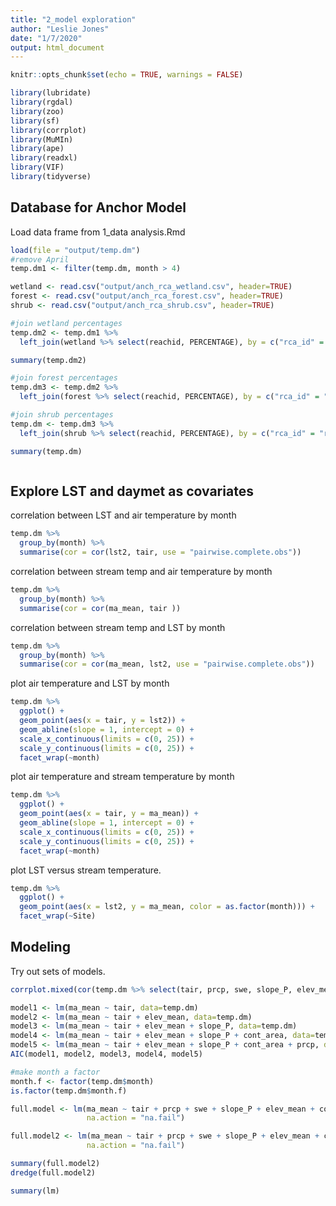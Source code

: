 ```yaml
---
title: "2_model exploration"
author: "Leslie Jones"
date: "1/7/2020"
output: html_document
---
```


```r
knitr::opts_chunk$set(echo = TRUE, warnings = FALSE)

library(lubridate)
library(rgdal)
library(zoo)
library(sf)
library(corrplot)
library(MuMIn)
library(ape)
library(readxl)
library(VIF)
library(tidyverse)
```

## Database for Anchor Model
Load data frame from 1_data analysis.Rmd

```r
load(file = "output/temp.dm")
#remove April
temp.dm1 <- filter(temp.dm, month > 4)

wetland <- read.csv("output/anch_rca_wetland.csv", header=TRUE)
forest <- read.csv("output/anch_rca_forest.csv", header=TRUE)
shrub <- read.csv("output/anch_rca_shrub.csv", header=TRUE)

#join wetland percentages
temp.dm2 <- temp.dm1 %>% 
  left_join(wetland %>% select(reachid, PERCENTAGE), by = c("rca_id" = "reachid")) %>% rename(wetland = PERCENTAGE) %>% mutate(wetland=replace_na(wetland, 0))

summary(temp.dm2)

#join forest percentages
temp.dm3 <- temp.dm2 %>% 
  left_join(forest %>% select(reachid, PERCENTAGE), by = c("rca_id" = "reachid")) %>% rename(forest = PERCENTAGE)%>% mutate(forest=replace_na(forest, 0))

#join shrub percentages
temp.dm <- temp.dm3 %>% 
  left_join(shrub %>% select(reachid, PERCENTAGE), by = c("rca_id" = "reachid")) %>% rename(shrub = PERCENTAGE) %>% mutate(shrub=replace_na(shrub, 0))

summary(temp.dm)



```

## Explore LST and daymet as covariates

correlation between LST and air temperature by month
```r
temp.dm %>%
  group_by(month) %>%
  summarise(cor = cor(lst2, tair, use = "pairwise.complete.obs"))
```

correlation between stream temp and air temperature by month
```r
temp.dm %>%
  group_by(month) %>%
  summarise(cor = cor(ma_mean, tair ))
```

correlation between stream temp and LST by month
```r
temp.dm %>%
  group_by(month) %>%
  summarise(cor = cor(ma_mean, lst2, use = "pairwise.complete.obs"))
```

plot air temperature and LST by month
```r
temp.dm %>% 
  ggplot() +
  geom_point(aes(x = tair, y = lst2)) +
  geom_abline(slope = 1, intercept = 0) +
  scale_x_continuous(limits = c(0, 25)) +
  scale_y_continuous(limits = c(0, 25)) +
  facet_wrap(~month)

```
plot air temperature and stream temperature by month
```r
temp.dm %>% 
  ggplot() +
  geom_point(aes(x = tair, y = ma_mean)) +
  geom_abline(slope = 1, intercept = 0) +
  scale_x_continuous(limits = c(0, 25)) +
  scale_y_continuous(limits = c(0, 25)) +
  facet_wrap(~month)
```

plot LST versus stream temperature.

```r
temp.dm %>% 
  ggplot() +
  geom_point(aes(x = lst2, y = ma_mean, color = as.factor(month))) +
  facet_wrap(~Site) 

```


## Modeling

Try out sets of models.

```r

corrplot.mixed(cor(temp.dm %>% select(tair, prcp, swe, slope_P, elev_mean, cont_area, wetland, forest, shrub)))

model1 <- lm(ma_mean ~ tair, data=temp.dm)
model2 <- lm(ma_mean ~ tair + elev_mean, data=temp.dm)
model3 <- lm(ma_mean ~ tair + elev_mean + slope_P, data=temp.dm)
model4 <- lm(ma_mean ~ tair + elev_mean + slope_P + cont_area, data=temp.dm)
model5 <- lm(ma_mean ~ tair + elev_mean + slope_P + cont_area + prcp, data=temp.dm)
AIC(model1, model2, model3, model4, model5)

#make month a factor
month.f <- factor(temp.dm$month)
is.factor(temp.dm$month.f)

full.model <- lm(ma_mean ~ tair + prcp + swe + slope_P + elev_mean + cont_area + month.f, data = temp.dm,
                 na.action = "na.fail")

full.model2 <- lm(ma_mean ~ tair + prcp + swe + slope_P + elev_mean + cont_area + month.f + wetland + shrub, data = temp.dm,
                 na.action = "na.fail")

summary(full.model2)
dredge(full.model2)

summary(lm)

```

